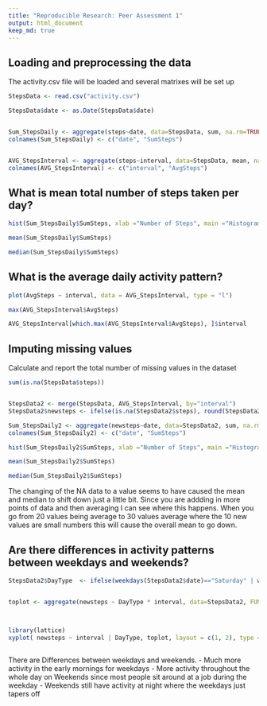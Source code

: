 ```yaml
---
title: "Reproducible Research: Peer Assessment 1"
output: html_document
keep_md: true
---
```





## Loading and preprocessing the data

The activity.csv file will be loaded and several matrixes will be set up

```r
StepsData <- read.csv("activity.csv")

StepsData$date <- as.Date(StepsData$date)


Sum_StepsDaily <- aggregate(steps~date, data=StepsData, sum, na.rm=TRUE)
colnames(Sum_StepsDaily) <- c("date", "SumSteps")


AVG_StepsInterval <- aggregate(steps~interval, data=StepsData, mean, na.rm=TRUE)
colnames(AVG_StepsInterval) <- c("interval", "AvgSteps")

````



## What is mean total number of steps taken per day?

```r

hist(Sum_StepsDaily$SumSteps, xlab ="Number of Steps", main ="Histogram of steps taken each day")

mean(Sum_StepsDaily$SumSteps)

median(Sum_StepsDaily$SumSteps)
````



## What is the average daily activity pattern?

```r
plot(AvgSteps ~ interval, data = AVG_StepsInterval, type = "l")

max(AVG_StepsInterval$AvgSteps)

AVG_StepsInterval[which.max(AVG_StepsInterval$AvgSteps), ]$interval
````




## Imputing missing values

Calculate and report the total number of missing values in the dataset 

```r
sum(is.na(StepsData$steps))


StepsData2 <- merge(StepsData, AVG_StepsInterval, by="interval")
StepsData2$newsteps <- ifelse(is.na(StepsData2$steps), round(StepsData2$AvgSteps), StepsData2$steps )

Sum_StepsDaily2 <- aggregate(newsteps~date, data=StepsData2, sum, na.rm=TRUE)
colnames(Sum_StepsDaily2) <- c("date", "SumSteps")

hist(Sum_StepsDaily2$SumSteps, xlab ="Number of Steps", main ="Histogram of steps taken each day")

mean(Sum_StepsDaily2$SumSteps)

median(Sum_StepsDaily2$SumSteps)
````

The changing of the NA data to a value seems to have caused the mean and median to shift down just a little bit.
Since you are addding in more points of data and then averaging I can see where this happens.  When you go from 20 values being average to 30 values average where the 10 new values are small numbers this will cause the overall mean to go down.





## Are there differences in activity patterns between weekdays and weekends?


```r

StepsData2$DayType  <- ifelse(weekdays(StepsData2$date)=="Saturday" | weekdays(StepsData2$date)=="Sunday","weekend","weekday")


toplot <- aggregate(newsteps ~ DayType * interval, data=StepsData2, FUN=mean)



library(lattice)
xyplot( newsteps ~ interval | DayType, toplot, layout = c(1, 2), type = "l",  ylab ="Number of Steps")
    
````   

There are Differences between weekdays and weekends.
- Much more activity in the early mornings for weekdays
- More activity throughout the whole day on Weekends since most people sit around at a job during the weekday
- Weekends still have activity at night where the weekdays just tapers off




